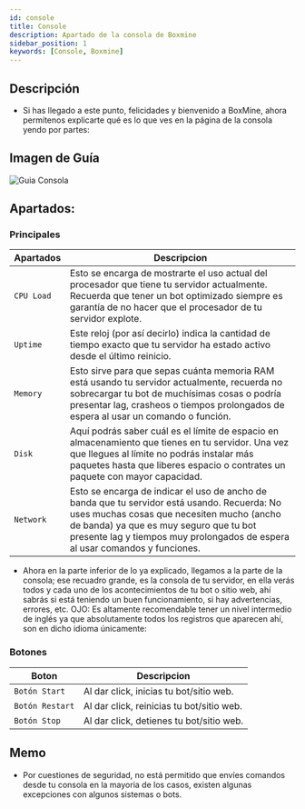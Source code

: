 ```yaml
---
id: console
title: Console
description: Apartado de la consola de Boxmine
sidebar_position: 1
keywords: [Console, Boxmine]
---
```


## Descripción

- Si has llegado a este punto, felicidades y bienvenido a BoxMine, ahora permítenos explicarte qué es lo que ves en la página de la consola yendo por partes:

## Imagen de Guía

<img src='/img/panel/console.png' alt='Guia Consola' />

## Apartados:

### Principales

| Apartados        | Descripcion                  |
| --------------- | ------------------------------ |
| `CPU Load` | Esto se encarga de mostrarte el uso actual del procesador que tiene tu servidor actualmente. Recuerda que tener un bot optimizado siempre es garantía de no hacer que el procesador de tu servidor explote.        |
| `Uptime` | Este reloj (por así decirlo) indica la cantidad de tiempo exacto que tu servidor ha estado activo desde el último reinicio. |
| `Memory`    | Esto sirve para que sepas cuánta memoria RAM está usando tu servidor actualmente, recuerda no sobrecargar tu bot de muchísimas cosas o podría presentar lag, crasheos o tiempos prolongados de espera al usar un comando o función.  |
| `Disk`  | Aquí podrás saber cuál es el límite de espacio en almacenamiento que tienes en tu servidor. Una vez que llegues al límite no podrás instalar más paquetes hasta que liberes espacio o contrates un paquete con mayor capacidad.         |
| `Network`  | Esto se encarga de indicar el uso de ancho de banda que tu servidor está usando. Recuerda: No uses muchas cosas que necesiten mucho (ancho de banda) ya que es muy seguro que tu bot presente lag y tiempos muy prolongados de espera al usar comandos y funciones.         |

- Ahora en la parte inferior de lo ya explicado, llegamos a la parte de la consola; ese recuadro grande, es la consola de tu servidor, en ella verás todos y cada uno de los acontecimientos de tu bot o sitio web, ahí sabrás si está teniendo un buen funcionamiento, si hay advertencias, errores, etc. 
OJO: Es altamente recomendable tener un nivel intermedio de inglés ya que absolutamente todos los registros que aparecen ahí, son en dicho idioma únicamente:

### Botones

| Boton        | Descripcion                                                  |
| ------------------ | ----------------------------------------------------------- |
| `Botón Start`  | Al dar click, inicias tu bot/sitio web. |
| `Botón Restart`      | Al dar click, reinicias tu bot/sitio web.            |
| `Botón Stop` | Al dar click, detienes tu bot/sitio web.         |

## Memo

- Por cuestiones de seguridad, no está permitido que envíes comandos desde tu consola en la mayoria de los casos, existen algunas excepciones con algunos sistemas o bots.
